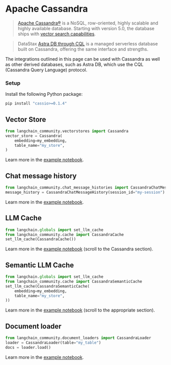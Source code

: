 # Apache Cassandra

> [Apache Cassandra®](https://cassandra.apache.org/) is a NoSQL, row-oriented, highly scalable and highly available database.
> Starting with version 5.0, the database ships with [vector search capabilities](https://cassandra.apache.org/doc/trunk/cassandra/vector-search/overview.html).

> DataStax [Astra DB through CQL](https://docs.datastax.com/en/astra-serverless/docs/vector-search/quickstart.html) is a managed serverless database built on Cassandra, offering the same interface and strengths.

The integrations outlined in this page can be used with Cassandra as well as other derived databases,
such as Astra DB, which use the CQL (Cassandra Query Language) protocol.


### Setup

Install the following Python package:

```bash
pip install "cassio>=0.1.4"
```


## Vector Store

```python
from langchain_community.vectorstores import Cassandra
vector_store = Cassandra(
    embedding=my_embedding,
    table_name="my_store",
)
```

Learn more in the [example notebook](/docs/integrations/vectorstores/cassandra).

## Chat message history

```python
from langchain_community.chat_message_histories import CassandraChatMessageHistory
message_history = CassandraChatMessageHistory(session_id="my-session")
```

Learn more in the [example notebook](/docs/integrations/memory/cassandra_chat_message_history).


## LLM Cache

```python
from langchain.globals import set_llm_cache
from langchain_community.cache import CassandraCache
set_llm_cache(CassandraCache())
```

Learn more in the [example notebook](/docs/integrations/llms/llm_caching#cassandra-caches) (scroll to the Cassandra section).


## Semantic LLM Cache

```python
from langchain.globals import set_llm_cache
from langchain_community.cache import CassandraSemanticCache
set_llm_cache(CassandraSemanticCache(
    embedding=my_embedding,
    table_name="my_store",
))
```

Learn more in the [example notebook](/docs/integrations/llms/llm_caching#cassandra-caches) (scroll to the appropriate section).

## Document loader

```python
from langchain_community.document_loaders import CassandraLoader
loader = CassandraLoader(table="my_table")
docs = loader.load()
```

Learn more in the [example notebook](/docs/integrations/document_loaders/cassandra).
